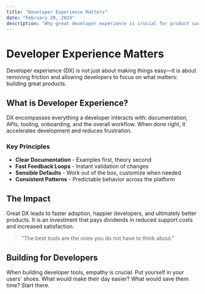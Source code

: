 ```yaml
---
title: "Developer Experience Matters"
date: "February 20, 2024"
description: "Why great developer experience is crucial for product success."
---
```


# Developer Experience Matters

Developer experience (DX) is not just about making things easy—it is about removing friction and allowing developers to focus on what matters: building great products.

## What is Developer Experience?

DX encompasses everything a developer interacts with: documentation, APIs, tooling, onboarding, and the overall workflow. When done right, it accelerates development and reduces frustration.

### Key Principles

- **Clear Documentation** - Examples first, theory second
- **Fast Feedback Loops** - Instant validation of changes
- **Sensible Defaults** - Work out of the box, customize when needed
- **Consistent Patterns** - Predictable behavior across the platform

## The Impact

Great DX leads to faster adoption, happier developers, and ultimately better products. It is an investment that pays dividends in reduced support costs and increased satisfaction.

> "The best tools are the ones you do not have to think about."

## Building for Developers

When building developer tools, empathy is crucial. Put yourself in your users' shoes. What would make their day easier? What would save them time? Start there.
